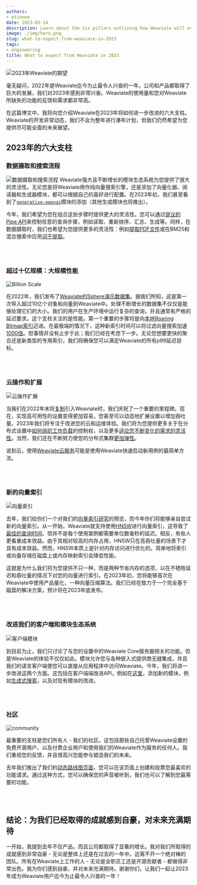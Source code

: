 ```yaml
---
authors:
- etienne
date: 2023-02-14
description: Learn about the six pillars outlining how Weaviate will evolve in 2023.
image: ./img/hero.png
slug: what-to-expect-from-weaviate-in-2023
tags:
- engineering
title: What to expect from Weaviate in 2023
---
```


![2023年Weaviate的期望](./img/hero.png)

毫无疑问，2022年是Weaviate迄今为止最令人兴奋的一年。公司和产品都取得了巨大的发展，我们对2023年感到非常兴奋。Weaviate的使用量和您对Weaviate所缺失的功能的反馈和需求都非常高。

<!-- 截断 -->

在这篇博文中，我将向您介绍Weaviate在2023年将如何进一步改进的六大支柱。Weaviate的开发非常动态，我们不会为整年进行瀑布计划，但我们仍然希望为您提供尽可能全面的未来展望。

## 2023年的六大支柱

### 数据摄取和搜索流程
![数据摄取和搜索流程](./img/search-pipeline.png)
Weaviate强大且不断增长的模块生态系统为您提供了很大的灵活性。无论您是将Weaviate用作纯向量搜索引擎，还是添加了向量化器、阅读器和生成器模块，都可以根据自己的喜好进行配置。在2023年初，我们甚至看到了[`generative-openai`](/developers/weaviate/modules/reader-generator-modules/generative-openai)模块的添加（其他生成模块也将推出）。

今年，我们希望为您在组合这些步骤时提供更大的灵活性。您可以通过[提议的Pipe API](https://github.com/weaviate/weaviate/issues/2560)来控制任意的查询步骤，例如读取、重新排序、汇总、生成等。同样，在数据摄取时，我们也希望为您提供更多的灵活性：例如[提取PDF文件](https://github.com/weaviate/weaviate/issues/2509)或在BM25和混合搜索中应用[词干提取](https://github.com/weaviate/weaviate/issues/2439)。

<br></br>

### 超过十亿规模：大规模性能
![Billion Scale](./img/billion-scale.png)

在2022年，我们发布了[Weaviate的Sphere演示数据集](/blog/sphere-dataset-in-weaviate)。据我们所知，这是第一次导入超过10亿个对象和向量到Weaviate中。处理不断增长的数据集不仅仅是能够处理它们的大小。我们的用户在生产环境中运行复杂的查询，并且通常有严格的延迟要求。这个支柱关注的是性能。第一个重要的步骤将是向[本地Roaring Bitmap索引](https://github.com/weaviate/weaviate/issues/2511)迈进。在最极端的情况下，这种新索引时间可以将过滤向量搜索加速[1000倍](https://twitter.com/etiennedi/status/1621180981519458305)。但事情并没有止步于此；我们已经在考虑下一步。无论您想要更快的聚合还是新类型的专用索引，我们将确保您可以满足Weaviate的所有p99延迟目标。

<br></br>

### 云操作和扩展
![云操作扩展](./img/cloud-operations-scaling.png)

当我们在2022年末将[复制](/developers/weaviate/concepts/replication-architecture)引入Weaviate时，我们庆祝了一个重要的里程碑。现在，实现高可用性的设置变得更加容易，您甚至可以动态地扩展设置以增加吞吐量。2023年我们将专注于改进您的云和运维体验。我们将为您提供更多关于在分布式设置中[如何组织工作负载](https://github.com/weaviate/weaviate/issues/2586)的控制权，以及更多[适应您不断变化的需求的灵活性](https://github.com/weaviate/weaviate/issues/2228)。当然，我们还在不断努力使您的分布式集群[更加弹性](https://github.com/weaviate/weaviate/issues/2405)。

说到云，使用[Weaviate云服务](/pricing)可能是使用Weaviate快速启动新用例的最简单方法。

<br></br>

### 新的向量索引
![向量索引](./img/vector-indexes.png)

去年，我们给你们一个对我们的[向量索引研究](/blog/ann-algorithms-vamana-vs-hnsw)的预览，而今年你们将能够亲自尝试新的向量索引。从一开始，Weaviate就支持使用[HNSW](/developers/weaviate/concepts/vector-index)进行向量索引，这导致了[最佳的查询时间](/developers/weaviate/benchmarks/ann)。但并不是每个使用案例都需要单位数毫秒的延迟。相反，有些人更看重成本效益。由于其相对较高的内存占用，HNSW只在高吞吐量的场景下才具有成本效益。然而，HNSW本质上是针对内存访问进行优化的。简单地将索引或向量存储在磁盘上或内存映射索引会降低性能。

这就是为什么我们将为您提供不只一种，而是两种节省内存的选项，以在不牺牲延迟和吞吐量的情况下对您的向量进行索引。在2023年初，您将能够首次在Weaviate中使用产品量化，一种向量压缩算法。我们已经在致力于一个完全基于磁盘的解决方案，预计将在2023年底发布。

<br></br>

### 改进我们的客户端和模块生态系统
![客户端模块](./img/client-modules.png)

到目前为止，我们只讨论了与您的设置中的Weaviate Core服务器相关的功能。但是Weaviate的体验不仅仅如此。模块允许您与各种嵌入式提供商无缝集成，并且我们的语言客户端使您可以直接从应用程序中访问Weaviate。今年，我们将进一步改进这两个方面。这包括在客户端端改进API，例如在[这里](https://github.com/weaviate/weaviate-python-client/issues/205)，添加新的模块，例如[生成式搜索](/developers/weaviate/modules/reader-generator-modules/generative-openai)，以及对现有模块的改进。

<br></br>

### 社区
![community](./img/community.png)

最重要的支柱是您们所有人 - 我们的社区。这包括那些自己托管Weaviate设置的免费开源用户，以及付费企业用户和使用我们的Weaviate作为服务的任何人。我们重视您的反馈，并且很高兴您能参与塑造我们的未来。

去年我们推出了我们的[动态路线图页面](/developers/weaviate/roadmap)，您可以在该页面上创建和投票您最喜欢的功能请求。通过这种方式，您可以确保您的声音被听到，我们也可以了解到您最需要的功能。

<br></br>

## 结论：为我们已经取得的成就感到自豪，对未来充满期待
一开始，我提到去年不仅产品，而且公司都取得了显著的增长。我对我们所取得的成就感到非常自豪 - 无论是整体上还是在过去的一年中。这离不开一个绝对棒的团队。所有在Weaviate上工作的人 - 无论是全职员工还是开源贡献者 - 都做得非常出色。我为你们感到自豪，并对未来充满期待。谢谢你们，让我们一起让2023年成为Weaviate用户迄今为止最令人兴奋的一年！

<br></br>


<WhatNext />